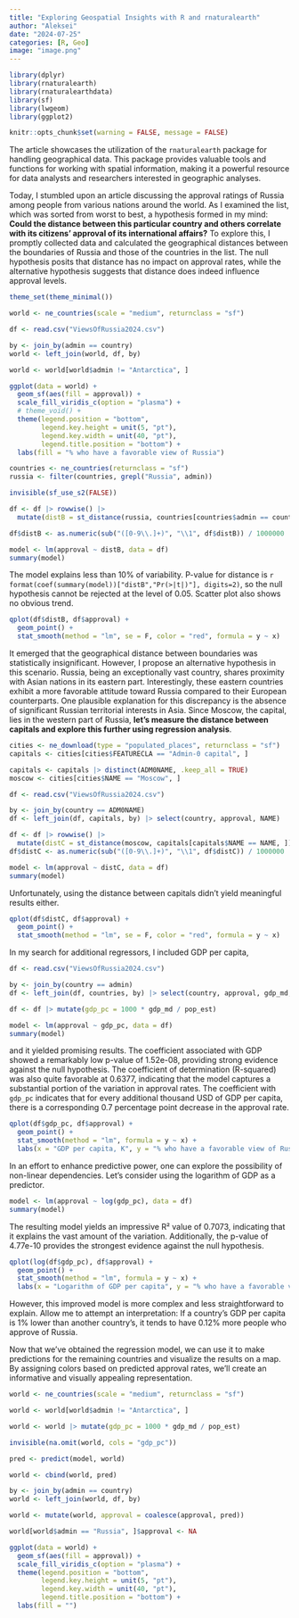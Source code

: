 ```yaml
---
title: "Exploring Geospatial Insights with R and rnaturalearth"
author: "Aleksei"
date: "2024-07-25"
categories: [R, Geo]
image: "image.png"
---
```


```r
library(dplyr)
library(rnaturalearth)
library(rnaturalearthdata)
library(sf)
library(lwgeom)
library(ggplot2)

```

```r
knitr::opts_chunk$set(warning = FALSE, message = FALSE) 
```

The article showcases the utilization of the `rnaturalearth` package for
handling geographical data. This package provides valuable tools and
functions for working with spatial information, making it a powerful
resource for data analysts and researchers interested in geographic
analyses.

Today, I stumbled upon an article discussing the approval ratings of
Russia among people from various nations around the world. As I examined
the list, which was sorted from worst to best, a hypothesis formed in my
mind: **Could the distance between this particular country and others
correlate with its citizens’ approval of its international affairs?** To
explore this, I promptly collected data and calculated the geographical
distances between the boundaries of Russia and those of the countries in
the list. The null hypothesis posits that distance has no impact on
approval rates, while the alternative hypothesis suggests that distance
does indeed influence approval levels.

```r

theme_set(theme_minimal())

world <- ne_countries(scale = "medium", returnclass = "sf")

df <- read.csv("ViewsOfRussia2024.csv")

by <- join_by(admin == country)
world <- left_join(world, df, by)

world <- world[world$admin != "Antarctica", ]

ggplot(data = world) + 
  geom_sf(aes(fill = approval)) + 
  scale_fill_viridis_c(option = "plasma") + 
  # theme_void() +
  theme(legend.position = "bottom", 
        legend.key.height = unit(5, "pt"), 
        legend.key.width = unit(40, "pt"), 
        legend.title.position = "bottom") + 
  labs(fill = "% who have a favorable view of Russia")

```

```r

countries <- ne_countries(returnclass = "sf")
russia <- filter(countries, grepl("Russia", admin))

invisible(sf_use_s2(FALSE))

df <- df |> rowwise() |>
  mutate(distB = st_distance(russia, countries[countries$admin == country, ])[1])

df$distB <- as.numeric(sub("([0-9\\.]+)", "\\1", df$distB)) / 1000000

model <- lm(approval ~ distB, data = df)
summary(model)

```

The model explains less than 10% of variability. P-value for distance is
`r format(coef(summary(model))["distB","Pr(>|t|)"], digits=2)`, so the
null hypothesis cannot be rejected at the level of 0.05. Scatter plot
also shows no obvious trend.

```r

qplot(df$distB, df$approval) + 
  geom_point() + 
  stat_smooth(method = "lm", se = F, color = "red", formula = y ~ x)

```

It emerged that the geographical distance between boundaries was
statistically insignificant. However, I propose an alternative
hypothesis in this scenario. Russia, being an exceptionally vast
country, shares proximity with Asian nations in its eastern part.
Interestingly, these eastern countries exhibit a more favorable attitude
toward Russia compared to their European counterparts. One plausible
explanation for this discrepancy is the absence of significant Russian
territorial interests in Asia. Since Moscow, the capital, lies in the
western part of Russia, **let’s measure the distance between capitals
and explore this further using regression analysis**.

```r

cities <- ne_download(type = "populated_places", returnclass = "sf")
capitals <- cities[cities$FEATURECLA == "Admin-0 capital", ]

```

```r

capitals <- capitals |> distinct(ADM0NAME, .keep_all = TRUE)
moscow <- cities[cities$NAME == "Moscow", ]

df <- read.csv("ViewsOfRussia2024.csv")

by <- join_by(country == ADM0NAME)
df <- left_join(df, capitals, by) |> select(country, approval, NAME)

df <- df |> rowwise() |> 
  mutate(distC = st_distance(moscow, capitals[capitals$NAME == NAME, ])[1])
df$distC <- as.numeric(sub("([0-9\\.]+)", "\\1", df$distC)) / 1000000

model <- lm(approval ~ distC, data = df)
summary(model)

```

Unfortunately, using the distance between capitals didn’t yield
meaningful results either.

```r

qplot(df$distC, df$approval) + 
  geom_point() + 
  stat_smooth(method = "lm", se = F, color = "red", formula = y ~ x)

```

In my search for additional regressors, I included GDP per capita,

```r
df <- read.csv("ViewsOfRussia2024.csv")

by <- join_by(country == admin)
df <- left_join(df, countries, by) |> select(country, approval, gdp_md, pop_est, economy)

df <- df |> mutate(gdp_pc = 1000 * gdp_md / pop_est)

model <- lm(approval ~ gdp_pc, data = df)
summary(model)

```

and it yielded promising results. The coefficient associated with GDP
showed a remarkably low p-value of 1.52e-08, providing strong evidence
against the null hypothesis. The coefficient of determination
(R-squared) was also quite favorable at 0.6377, indicating that the
model captures a substantial portion of the variation in approval rates.
The coefficient with `gdp_pc` indicates that for every additional
thousand USD of GDP per capita, there is a corresponding 0.7 percentage
point decrease in the approval rate.

```r

qplot(df$gdp_pc, df$approval) + 
  geom_point() + 
  stat_smooth(method = "lm", formula = y ~ x) + 
  labs(x = "GDP per capita, K", y = "% who have a favorable view of Russia")

```

In an effort to enhance predictive power, one can explore the
possibility of non-linear dependencies. Let’s consider using the
logarithm of GDP as a predictor.

```r

model <- lm(approval ~ log(gdp_pc), data = df)
summary(model)

```

The resulting model yields an impressive R² value of 0.7073, indicating
that it explains the vast amount of the variation. Additionally, the
p-value of 4.77e-10 provides the strongest evidence against the null
hypothesis.

```r

qplot(log(df$gdp_pc), df$approval) + 
  geom_point() + 
  stat_smooth(method = "lm", formula = y ~ x) + 
  labs(x = "Logarithm of GDP per capita", y = "% who have a favorable view of Russia")

```

However, this improved model is more complex and less straightforward to
explain. Allow me to attempt an interpretation: If a country’s GDP per
capita is 1% lower than another country’s, it tends to have 0.12% more
people who approve of Russia.

Now that we’ve obtained the regression model, we can use it to make
predictions for the remaining countries and visualize the results on a
map. By assigning colors based on predicted approval rates, we’ll create
an informative and visually appealing representation.

```r

world <- ne_countries(scale = "medium", returnclass = "sf")

world <- world[world$admin != "Antarctica", ]

world <- world |> mutate(gdp_pc = 1000 * gdp_md / pop_est)

invisible(na.omit(world, cols = "gdp_pc"))

pred <- predict(model, world)

world <- cbind(world, pred)

by <- join_by(admin == country)
world <- left_join(world, df, by)

world <- mutate(world, approval = coalesce(approval, pred))

world[world$admin == "Russia", ]$approval <- NA

ggplot(data = world) + 
  geom_sf(aes(fill = approval)) + 
  scale_fill_viridis_c(option = "plasma") + 
  theme(legend.position = "bottom", 
        legend.key.height = unit(5, "pt"), 
        legend.key.width = unit(40, "pt"), 
        legend.title.position = "bottom") + 
  labs(fill = "")


```
